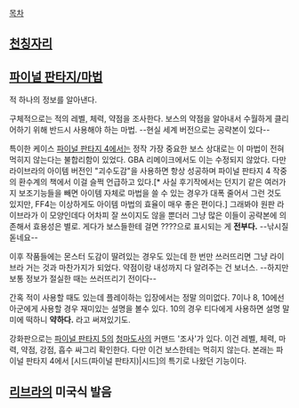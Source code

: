 [[목차]]

== [[천칭자리]] ==

== [[파이널 판타지/마법]] == 
적 하나의 정보를 알아낸다.

구체적으로는 적의 레벨, 체력, 약점을 조사한다. 보스의 약점을 알아내서 수월하게 클리어하기 위해 반드시 사용해야 하는 마법. --현실 세계 버전으로는 공략본이 있다--

특이한 케이스 [[파이널 판타지 4]]에서는 정작 가장 중요한 보스 상대로는 이 마법이 전혀 먹히지 않는다는 불합리함이 있었다. GBA 리메이크에서도 이는 수정되지 않았다. 다만 라이브라의 아이템 버전인 "괴수도감"을 사용하면 항상 성공하며 파이널 판타지 4 작중의 환수계의 책에서 이걸 슬쩍 언급하고 있다.[* 사실 후기작에서는 던지기 같은 여러가지 보조기능들을 빼면 아이템 자체로 마법을 쓸 수 있는 경우가 대폭 줄어서 그런 것도 있지만, FF4는 이상하게도 아이템 마법의 효율이 매우 좋은 편이다.] 그래봐야 원판 라이브라가 이 모양인데다 어차피 잘 쓰이지도 않을 뿐더러 그냥 많은 이들이 공략본에 의존해서 효용성은 별로. 게다가 보스들한테 걸면 ????으로 표시되는 게 '''전부다.''' --낚시질 돋네요-- 

이후 작품들에는 몬스터 도감이 딸려있는 경우도 있는데 한 번만 쓰러뜨리면 그냥 라이브라 거는 것과 마찬가지가 되었다. 약점이랑 내성까지 다 알려주는 건 보너스. --하지만 보통 정보가 절실한 때는 쓰러뜨리기 전이다--

간혹 적이 사용할 때도 있는데 플레이하는 입장에서는 정말 의미없다. 7이나 8, 10에선 아군에게 사용할 경우 재미있는 설명을 볼수 있다. 10의 경우 티다에게 사용하면 설명 말미에 떡하니 '''약하다.''' 라고 써져있기도.

강화판으로는 [[파이널 판타지 5]]의 [[청마도사]]의 커맨드 '조사'가 있다. 이건 레벨, 체력, 마력, 약점, 강점, 흡수 싸그리 확인한다. 다만 이건 보스한테는 먹히지 않는다. 본래는 파이널 판타지 4에서 [시드(파이널 판타지)|시드]의 특기로 나왔던 기능이다.
== [[리브라]]의 미국식 발음 ==

